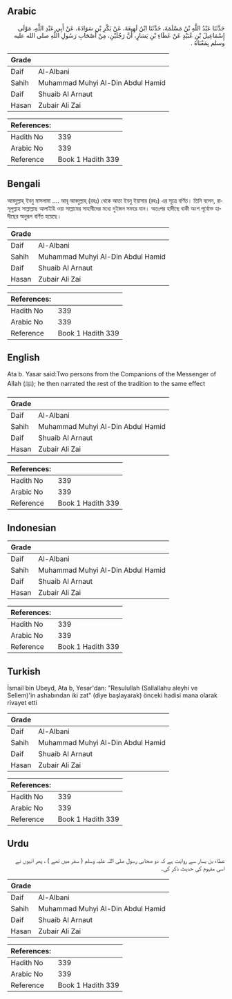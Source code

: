 ## Arabic


<div dir="rtl" lang="ar" style={{fontSize:'larger',backgroundColor:'#f8f9fa',padding:20}}>
حَدَّثَنَا عَبْدُ اللَّهِ بْنُ مَسْلَمَةَ، حَدَّثَنَا ابْنُ لَهِيعَةَ، عَنْ بَكْرِ بْنِ سَوَادَةَ، عَنْ أَبِي عَبْدِ اللَّهِ، مَوْلَى إِسْمَاعِيلَ بْنِ عُبَيْدٍ عَنْ عَطَاءِ بْنِ يَسَارٍ، أَنَّ رَجُلَيْنِ، مِنْ أَصْحَابِ رَسُولِ اللَّهِ صلى الله عليه وسلم بِمَعْنَاهُ ‏.‏
</div>
<div style={{backgroundColor:'#f8f9fa',padding:20, marginBottom: 10}}><table> <thead> <tr> <th>Grade</th> <th></th> </tr> </thead> <tbody> <tr><td>Daif</td><td>Al-Albani</td></tr><tr><td>Sahih</td><td>Muhammad Muhyi Al-Din Abdul Hamid</td></tr><tr><td>Daif</td><td>Shuaib Al Arnaut</td></tr><tr><td>Hasan</td><td>Zubair Ali Zai</td></tr></tbody></table><table> <thead> <tr> <th>References:</th> <th></th> </tr> </thead> <tbody><tr><td>Hadith No</td><td>339</td></tr><tr><td>Arabic No</td><td>339</td></tr><tr><td>Reference</td><td>Book 1 Hadith 339</td></tr></tbody></table></div>

## Bengali


<div dir="ltr" lang="bn" style={{fontSize:'larger',backgroundColor:'#f8f9fa',padding:20}}>
আবদুল্লাহ্ ইবনু মাসলামা .... আবূ আবদুল্লাহ্ (রহঃ) থেকে আতা ইবনু ইয়াসার (রহঃ) এর সূত্রে বর্ণিত। তিনি বলেন, রাসূলুল্লাহ সাল্লাল্লাছ আলাইহি ওয়া সাল্লামের সাহাবীদের মধ্যে দুইজন সফরে যান। অতঃপর হাদীছে বাকী অংশ পূর্বোক্ত হাদীছের অনুরূপ বর্ণিত হয়েছে।
</div>
<div style={{backgroundColor:'#f8f9fa',padding:20, marginBottom: 10}}><table> <thead> <tr> <th>Grade</th> <th></th> </tr> </thead> <tbody> <tr><td>Daif</td><td>Al-Albani</td></tr><tr><td>Sahih</td><td>Muhammad Muhyi Al-Din Abdul Hamid</td></tr><tr><td>Daif</td><td>Shuaib Al Arnaut</td></tr><tr><td>Hasan</td><td>Zubair Ali Zai</td></tr></tbody></table><table> <thead> <tr> <th>References:</th> <th></th> </tr> </thead> <tbody><tr><td>Hadith No</td><td>339</td></tr><tr><td>Arabic No</td><td>339</td></tr><tr><td>Reference</td><td>Book 1 Hadith 339</td></tr></tbody></table></div>

## English


<div dir="ltr" lang="en" style={{fontSize:'larger',backgroundColor:'#f8f9fa',padding:20}}>
Ata b. Yasar said:Two persons from the Companions of the Messenger of Allah (ﷺ); he then narrated the rest of the tradition to the same effect
</div>
<div style={{backgroundColor:'#f8f9fa',padding:20, marginBottom: 10}}><table> <thead> <tr> <th>Grade</th> <th></th> </tr> </thead> <tbody> <tr><td>Daif</td><td>Al-Albani</td></tr><tr><td>Sahih</td><td>Muhammad Muhyi Al-Din Abdul Hamid</td></tr><tr><td>Daif</td><td>Shuaib Al Arnaut</td></tr><tr><td>Hasan</td><td>Zubair Ali Zai</td></tr></tbody></table><table> <thead> <tr> <th>References:</th> <th></th> </tr> </thead> <tbody><tr><td>Hadith No</td><td>339</td></tr><tr><td>Arabic No</td><td>339</td></tr><tr><td>Reference</td><td>Book 1 Hadith 339</td></tr></tbody></table></div>

## Indonesian


<div dir="ltr" lang="id" style={{fontSize:'larger',backgroundColor:'#f8f9fa',padding:20}}>

</div>
<div style={{backgroundColor:'#f8f9fa',padding:20, marginBottom: 10}}><table> <thead> <tr> <th>Grade</th> <th></th> </tr> </thead> <tbody> <tr><td>Daif</td><td>Al-Albani</td></tr><tr><td>Sahih</td><td>Muhammad Muhyi Al-Din Abdul Hamid</td></tr><tr><td>Daif</td><td>Shuaib Al Arnaut</td></tr><tr><td>Hasan</td><td>Zubair Ali Zai</td></tr></tbody></table><table> <thead> <tr> <th>References:</th> <th></th> </tr> </thead> <tbody><tr><td>Hadith No</td><td>339</td></tr><tr><td>Arabic No</td><td>339</td></tr><tr><td>Reference</td><td>Book 1 Hadith 339</td></tr></tbody></table></div>

## Turkish


<div dir="ltr" lang="tr" style={{fontSize:'larger',backgroundColor:'#f8f9fa',padding:20}}>
İsmail bin Ubeyd, Ata b, Yesar'dan: "Resulullah (Sallallahu aleyhi ve Sellem)'in ashabından iki zat" (diye başlayarak) önceki hadisi mana olarak rivayet etti
</div>
<div style={{backgroundColor:'#f8f9fa',padding:20, marginBottom: 10}}><table> <thead> <tr> <th>Grade</th> <th></th> </tr> </thead> <tbody> <tr><td>Daif</td><td>Al-Albani</td></tr><tr><td>Sahih</td><td>Muhammad Muhyi Al-Din Abdul Hamid</td></tr><tr><td>Daif</td><td>Shuaib Al Arnaut</td></tr><tr><td>Hasan</td><td>Zubair Ali Zai</td></tr></tbody></table><table> <thead> <tr> <th>References:</th> <th></th> </tr> </thead> <tbody><tr><td>Hadith No</td><td>339</td></tr><tr><td>Arabic No</td><td>339</td></tr><tr><td>Reference</td><td>Book 1 Hadith 339</td></tr></tbody></table></div>

## Urdu


<div dir="rtl" lang="ur" style={{fontSize:'larger',backgroundColor:'#f8f9fa',padding:20}}>
عطاء بن یسار سے روایت ہے کہ دو صحابی رسول صلی اللہ علیہ وسلم ( سفر میں تھے ) ، پھر انہوں نے اسی مفہوم کی حدیث ذکر کی۔
</div>
<div style={{backgroundColor:'#f8f9fa',padding:20, marginBottom: 10}}><table> <thead> <tr> <th>Grade</th> <th></th> </tr> </thead> <tbody> <tr><td>Daif</td><td>Al-Albani</td></tr><tr><td>Sahih</td><td>Muhammad Muhyi Al-Din Abdul Hamid</td></tr><tr><td>Daif</td><td>Shuaib Al Arnaut</td></tr><tr><td>Hasan</td><td>Zubair Ali Zai</td></tr></tbody></table><table> <thead> <tr> <th>References:</th> <th></th> </tr> </thead> <tbody><tr><td>Hadith No</td><td>339</td></tr><tr><td>Arabic No</td><td>339</td></tr><tr><td>Reference</td><td>Book 1 Hadith 339</td></tr></tbody></table></div>